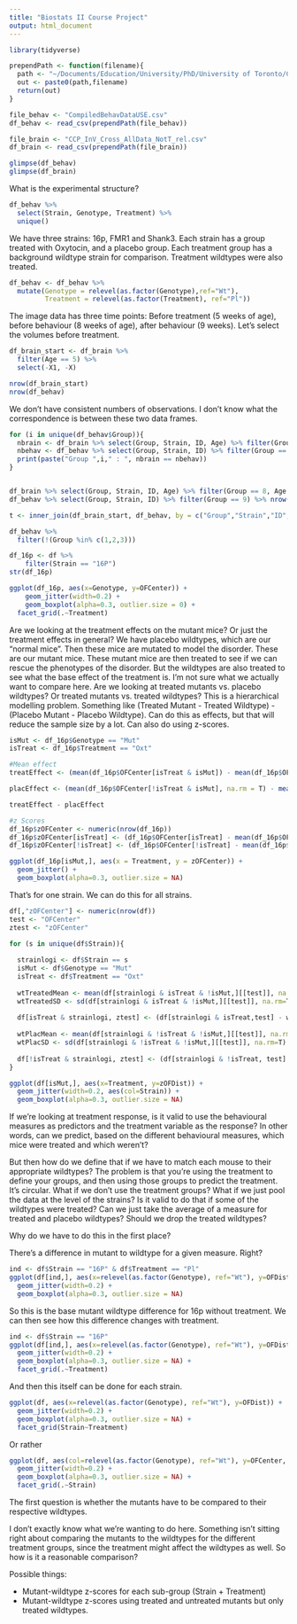 ```yaml
---
title: "Biostats II Course Project"
output: html_document
---
```


```r
library(tidyverse)
```


```r
prependPath <- function(filename){
  path <- "~/Documents/Education/University/PhD/University of Toronto/Courses/2018W_BiostatsII/Project/MBP_BiostatsII/trunk/"
  out <- paste0(path,filename)
  return(out)
}
```

```r
file_behav <- "CompiledBehavDataUSE.csv"
df_behav <- read_csv(prependPath(file_behav))

file_brain <- "CCP_InV_Cross_AllData_NotT_rel.csv"
df_brain <- read_csv(prependPath(file_brain))

glimpse(df_behav)
glimpse(df_brain)
```

What is the experimental structure?

```r
df_behav %>% 
  select(Strain, Genotype, Treatment) %>% 
  unique()
```

We have three strains: 16p, FMR1 and Shank3. Each strain has a group treated with Oxytocin, and a placebo group. Each treatment group has a background wildtype strain for comparison. Treatment wildtypes were also treated. 

```r
df_behav <- df_behav %>% 
  mutate(Genotype = relevel(as.factor(Genotype),ref="Wt"),
         Treatment = relevel(as.factor(Treatment), ref="Pl"))
```

The image data has three time points: Before treatment (5 weeks of age), before behaviour (8 weeks of age), after behaviour (9 weeks). Let's select the volumes before treatment. 

```r
df_brain_start <- df_brain %>% 
  filter(Age == 5) %>% 
  select(-X1, -X)

nrow(df_brain_start)
nrow(df_behav)
```

We don't have consistent numbers of observations. I don't know what the correspondence is between these two data frames. 

```r

for (i in unique(df_behav$Group)){
  nbrain <- df_brain %>% select(Group, Strain, ID, Age) %>% filter(Group == i, Age == 9) %>% nrow()
  nbehav <- df_behav %>% select(Group, Strain, ID) %>% filter(Group == i) %>% nrow()
  print(paste("Group ",i," : ", nbrain == nbehav))
}


df_brain %>% select(Group, Strain, ID, Age) %>% filter(Group == 8, Age == 5) %>% nrow()
df_behav %>% select(Group, Strain, ID) %>% filter(Group == 9) %>% nrow()
```

```r
t <- inner_join(df_brain_start, df_behav, by = c("Group","Strain","ID","Genotype", "Treatment"))
```


```r
df_behav %>% 
  filter(!(Group %in% c(1,2,3)))
```





```r
df_16p <- df %>% 
    filter(Strain == "16P") 
str(df_16p)
```

```r
ggplot(df_16p, aes(x=Genotype, y=OFCenter)) + 
    geom_jitter(width=0.2) + 
    geom_boxplot(alpha=0.3, outlier.size = 0) + 
  facet_grid(.~Treatment)
```

Are we looking at the treatment effects on the mutant mice? Or just the treatment effects in general? We have placebo wildtypes, which are our "normal mice". Then these mice are mutated to model the disorder. These are our mutant mice. These mutant mice are then treated to see if we can rescue the phenotypes of the disorder. But the wildtypes are also treated to see what the base effect of the treatment is. I'm not sure what we actually want to compare here. Are we looking at treated mutants vs. placebo wildtypes? Or treated mutants vs. treated wildtypes? This is a hierarchical modelling problem. Something like (Treated Mutant - Treated Wildtype) - (Placebo Mutant - Placebo Wildtype). Can do this as effects, but that will reduce the sample size by a lot. Can also do using z-scores. 

```r
isMut <- df_16p$Genotype == "Mut"
isTreat <- df_16p$Treatment == "Oxt"

#Mean effect
treatEffect <- (mean(df_16p$OFCenter[isTreat & isMut]) - mean(df_16p$OFCenter[isTreat & !isMut]))/sd(df_16p$OFCenter[isTreat & !isMut])

placEffect <- (mean(df_16p$OFCenter[!isTreat & isMut], na.rm = T) - mean(df_16p$OFCenter[!isTreat & !isMut], na.rm = T))/sd(df_16p$OFCenter[!isTreat & !isMut], na.rm = T)

treatEffect - placEffect

#z Scores
df_16p$zOFCenter <- numeric(nrow(df_16p))
df_16p$zOFCenter[isTreat] <- (df_16p$OFCenter[isTreat] - mean(df_16p$OFCenter[isTreat & !isMut], na.rm=T))/sd(df_16p$OFCenter[isTreat & !isMut], na.rm = T)
df_16p$zOFCenter[!isTreat] <- (df_16p$OFCenter[!isTreat] - mean(df_16p$OFCenter[!isTreat & !isMut], na.rm = T))/sd(df_16p$OFCenter[!isTreat & !isMut], na.rm = T)

ggplot(df_16p[isMut,], aes(x = Treatment, y = zOFCenter)) + 
  geom_jitter() + 
  geom_boxplot(alpha=0.3, outlier.size = NA) 

```

That's for one strain. We can do this for all strains. 

```r
df[,"zOFCenter"] <- numeric(nrow(df))
test <- "OFCenter"
ztest <- "zOFCenter"

for (s in unique(df$Strain)){
  
  strainlogi <- df$Strain == s
  isMut <- df$Genotype == "Mut"
  isTreat <- df$Treatment == "Oxt"
  
  wtTreatedMean <- mean(df[strainlogi & isTreat & !isMut,][[test]], na.rm=T)
  wtTreatedSD <- sd(df[strainlogi & isTreat & !isMut,][[test]], na.rm=T)
  
  df[isTreat & strainlogi, ztest] <- (df[strainlogi & isTreat,test] - wtTreatedMean)/wtTreatedSD
  
  wtPlacMean <- mean(df[strainlogi & !isTreat & !isMut,][[test]], na.rm=T)
  wtPlacSD <- sd(df[strainlogi & !isTreat & !isMut,][[test]], na.rm=T)
  
  df[!isTreat & strainlogi, ztest] <- (df[strainlogi & !isTreat, test] - wtPlacMean)/wtPlacSD
}
```

```r
ggplot(df[isMut,], aes(x=Treatment, y=zOFDist)) + 
  geom_jitter(width=0.2, aes(col=Strain)) +
  geom_boxplot(alpha=0.3, outlier.size = NA)
```

If we're looking at treatment response, is it valid to use the behavioural measures as predictors and the treatment variable as the response? In other words, can we predict, based on the different behavioural measures, which mice were treated and which weren't? 

But then how do we define that if we have to match each mouse to their appropriate wildtypes? The problem is that you're using the treatment to define your groups, and then using those groups to predict the treatment. It's circular. What if we don't use the treatment groups? What if we just pool the data at the level of the strains? Is it valid to do that if some of the wildtypes were treated? Can we just take the average of a measure for treated and placebo wildtypes? Should we drop the treated wildtypes? 

Why do we have to do this in the first place? 

There's a difference in mutant to wildtype for a given measure. Right? 

```r
ind <- df$Strain == "16P" & df$Treatment == "Pl"
ggplot(df[ind,], aes(x=relevel(as.factor(Genotype), ref="Wt"), y=OFDist)) + 
  geom_jitter(width=0.2) + 
  geom_boxplot(alpha=0.3, outlier.size = NA)

```
So this is the base mutant wildtype difference for 16p without treatment. We can then see how this difference changes with treatment. 

```r
ind <- df$Strain == "16P"
ggplot(df[ind,], aes(x=relevel(as.factor(Genotype), ref="Wt"), y=OFDist)) + 
  geom_jitter(width=0.2) + 
  geom_boxplot(alpha=0.3, outlier.size = NA) + 
  facet_grid(.~Treatment)
```

And then this itself can be done for each strain. 

```r
ggplot(df, aes(x=relevel(as.factor(Genotype), ref="Wt"), y=OFDist)) + 
  geom_jitter(width=0.2) + 
  geom_boxplot(alpha=0.3, outlier.size = NA) + 
  facet_grid(Strain~Treatment)
```

Or rather

```r
ggplot(df, aes(col=relevel(as.factor(Genotype), ref="Wt"), y=OFCenter, x=Treatment)) + 
  geom_jitter(width=0.2) + 
  geom_boxplot(alpha=0.3, outlier.size = NA) + 
  facet_grid(.~Strain)
```

The first question is whether the mutants have to be compared to their respective wildtypes. 

I don't exactly know what we're wanting to do here. Something isn't sitting right about comparing the mutants to the wildtypes for the different treatment groups, since the treatment might affect the wildtypes as well. So how is it a reasonable comparison? 

Possible things: 

* Mutant-wildtype z-scores for each sub-group (Strain + Treatment)
* Mutant-wildtype z-scores using treated and untreated mutants but only treated wildtypes.


